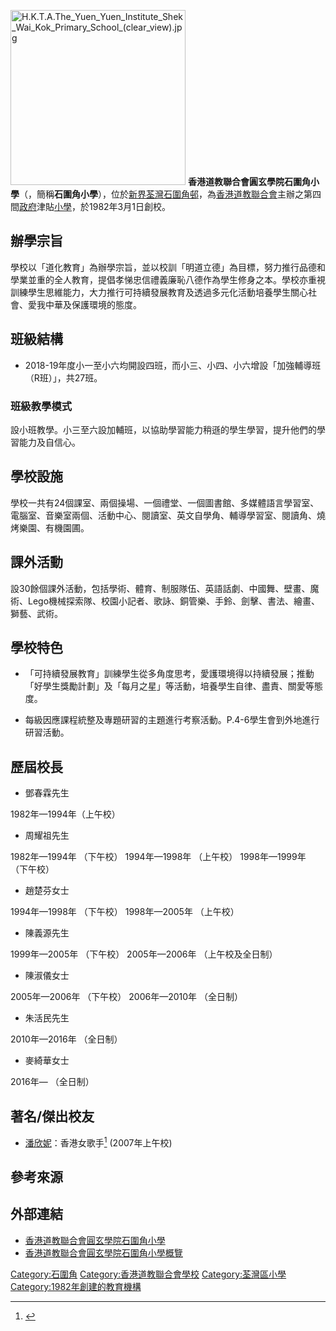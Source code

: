 {{NoteTA
|G1 = Uint
}}
{{Infobox school
|name = 香港道教聯合會圓玄學院石圍角小學<br/>H.K.T.A.The Yuen Yuen Institute Shek Wai Kok Primary School
|logo = 120 logo.jpg
|image = H.K.T.A.Y.Y.I. Shek Wai Kok Primary School.jpg
|motto = 明道立德
|established = 1982年
|superintendent = 趙耀年先生
|president = 麥綺華女士
|address = {{HKG}}[[新界|新界]][[荃灣|荃灣]][[石圍角|石圍角]]第二[[小學|小學]]校舍
|students = 約600人
|classes = 22班
|teaching_staff = 52人
|area = 約4,486平方米 
|religious_affiliation = [[道教|道教]]
|language = 中文
|school_sponsoring_body = [[香港道教聯合會|香港道教聯合會]]
|telephone = {{tel|852|2416 5447}}
|website = {{url|http://www.swk.edu.hk/}}
}}
[[File:H.K.T.A.The_Yuen_Yuen_Institute_Shek_Wai_Kok_Primary_School_(clear_view).jpg|280px]]
'''香港道教聯合會圓玄學院石圍角小學'''（{{lang-en|H.K.T.A.The Yuen Yuen Institute Shek Wai Kok Primary School}}，簡稱'''石圍角小學'''），位於[[新界|新界]][[荃灣|荃灣]][[石圍角邨|石圍角邨]]，為[[香港道教聯合會|香港道教聯合會]]主辦之第四間[[政府|政府]]津貼[[小學|小學]]，於1982年3月1日創校。

==辦學宗旨==

學校以「道化教育」為辦學宗旨，並以校訓「明道立德」為目標，努力推行品德和學業並重的全人教育，提倡孝悌忠信禮義廉恥八德作為學生修身之本。學校亦重視訓練學生思維能力，大力推行可持續發展教育及透過多元化活動培養學生關心社會、愛我中華及保護環境的態度。

==班級結構==

*2018-19年度小一至小六均開設四班，而小三、小四、小六增設「加強輔導班（R班）」，共27班。

===班級教學模式===

設小班教學。小三至六設加輔班，以協助學習能力稍遜的學生學習，提升他們的學習能力及自信心。

==學校設施==

學校一共有24個課室、兩個操場、一個禮堂、一個圖書館、多媒體語言學習室、電腦室、音樂室兩個、活動中心、閱讀室、英文自學角、輔導學習室、閱讀角、燒烤樂園、有機園圃。

==課外活動==
設30餘個課外活動，包括學術、體育、制服隊伍、英語話劇、中國舞、壁畫、魔術、Lego機械探索隊、校園小記者、歌詠、銅管樂、手鈴、劍擊、書法、繪畫、獅藝、武術。

==學校特色==

*「可持續發展教育」訓練學生從多角度思考，愛護環境得以持續發展；推動「好學生獎勵計劃」及「每月之星」等活動，培養學生自律、盡責、關愛等態度。

*每級因應課程統整及專題研習的主題進行考察活動。P.4-6學生會到外地進行研習活動。

==歷屆校長==

*鄧春霖先生
1982年—1994年（上午校）

*周耀祖先生
1982年—1994年 （下午校）
1994年—1998年 （上午校）
1998年—1999年 （下午校）

*趙楚芬女士 
1994年—1998年 （下午校）
1998年—2005年 （上午校）

*陳義源先生 
1999年—2005年 （下午校）
2005年—2006年 （上午校及全日制）

*陳淑儀女士
2005年—2006年 （下午校）
2006年—2010年 （全日制）

*朱活民先生
2010年—2016年 （全日制）

*麥綺華女士
2016年— （全日制）

==著名/傑出校友==
*[[潘欣妮|潘欣妮]]：香港女歌手<ref name="禽流感逼近社區如何是好？">{{Cite web |url=http://www.swk.edu.hk/subject/gs/feel.php?feel=051110sick |title=香港道教聯合會圓玄學院石圍角小學《禽流感逼近社區如何是好？》，2005年/2006年 |access-date=2018-04-19 |archive-date=2018-04-19 |archive-url=https://web.archive.org/web/20180419183127/http://www.swk.edu.hk/subject/gs/feel.php?feel=051110sick |dead-url=no }}</ref> (2007年上午校)

==參考來源==
{{reflist}}

==外部連結==
*[http://www.swk.edu.hk 香港道教聯合會圓玄學院石圍角小學] {{Wayback|url=http://www.swk.edu.hk/ |date=20210120003424 }}
*[http://psp.proj.hkedcity.net/chi/parser.php?file=chi/detail_sch_basic.htm&school_id=120 香港道教聯合會圓玄學院石圍角小學概覽]

{{香港道教學校}}

[[Category:石圍角|Category:石圍角]]
[[Category:香港道教聯合會學校|Category:香港道教聯合會學校]]
[[Category:荃灣區小學|Category:荃灣區小學]]
[[Category:1982年創建的教育機構|Category:1982年創建的教育機構]]